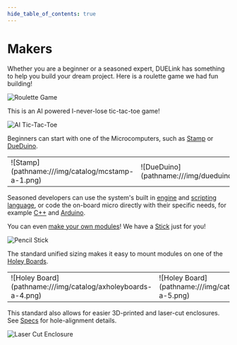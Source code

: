 ```yaml
---
hide_table_of_contents: true
---
```


# Makers


Whether you are a beginner or a seasoned expert, DUELink has something to help you build your dream project. Here is a roulette game we had fun building!

![Roulette Game](pathname:///img/roulette.png)

This is an AI powered I-never-lose tic-tac-toe game!

![AI Tic-Tac-Toe](pathname:///img/tic-tac-toe.png)

Beginners can start with one of the Microcomputers, such as [Stamp](./products/mcstamp-a) or [DueDuino](./products/mcdueduino-a).


<table>
<td width='50%'>
    ![Stamp](pathname:///img/catalog/mcstamp-a-1.png)
</td>
<td width='50%'>
    ![DueDuino](pathname:///img/dueduino.png)
</td>
</table>



Seasoned developers can use the system's built in [engine](./engine/interrupt) and [scripting language](./engine/scripting), or code the on-board micro directly with their specific needs, for example [C++](./language/cpp) and [Arduino](./hw/arduino). 

You can even [make your own modules](./catalog/third-party)! We have a [Stick](./products/mcstick-a) just for you!

![Pencil Stick](pathname:///img/pencil-stick.png)

The standard unified sizing makes it easy to mount modules on one of the [Holey Boards](./products/axholeyboards-a).

<table>
<td width='50%'>
    ![Holey Board](pathname:///img/catalog/axholeyboards-a-4.png)
</td>
<td width='50%'>
    ![Holey Board](pathname:///img/catalog/axholeyboards-a-5.png)
</td>
</table>


This standard also allows for easier 3D-printed and laser-cut enclosures. See [Specs](./specs) for hole-alignment details.

![Laser Cut Enclosure](pathname:///img/laser-enclosure.png)

